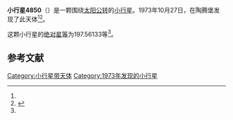 {{Infobox planet
| bgcolour = #FFFFC0
| name = 4850 Palestrina
| symbol = 
| image = 
| caption = 
| discovery = yes
| discovery_ref = 
| discoverer = {{link-en|佛蒙特·伯根|Freimut Börngen}}
| discovery_site = [[陶腾堡|陶腾堡]] 
| discovered = 1973年10月27日
| designations = yes
| mp_name = 
| named_after = 
| alt_names = 1973 UJ5/ 1988 XZ1
| mp_category = [[主带小行星|主带小行星]]
| orbit_ref = <ref name="a">[http://ssd.jpl.nasa.gov/sbdb.cgi?sstr=4850 4850 Palestrina] {{Wayback|url=http://ssd.jpl.nasa.gov/sbdb.cgi?sstr=4850 |date=20201124010858 }}，小行星數據庫瀏覽器（JPL Small-Body Database Browser）－[[美国国家航空航天局|美国国家航空航天局]]喷气推进实验室</ref>
| epoch = 2456400.5 (2013年4月18日更新)
| aphelion = {{convert|3.0947115|AU|km|3|abbr=on|lk=out}}
| perihelion = {{convert|2.6658315|AU|km|3|abbr=on}}
| semimajor = {{convert|2.8802715|AU|km|3|abbr=on}}
| eccentricity = 0.0744513
| period = 1785.453553 [[日|日]]<br />4.89[[儒略年|儒略年]]
| avg_speed = 
| inclination = 1.88074
| asc_node = 188.51601
| mean_anomaly = 
| arg_peri = 197.56133
| satellites = 
| physical_characteristics = yes
| dimensions = 
| mass = 
| density = 
| surface_grav = 
| escape_velocity = 
| sidereal_day = 
| axial_tilt = 
| pole_ecliptic_lat = 
| pole_ecliptic_lon = 
| albedo = 
| temperatures= 
| temp_name1 = 
| mean_temp_1 = 
| max_temp_1 = 
| temp_name2 = 
| max_temp_2 = 
| spectral_type = 
| abs_magnitude = 197.56133
}}

'''小行星4850'''（{{lang-en|4850 Palestrina}}）是一颗围绕[[太阳|太阳]][[公转|公转]]的[[小行星|小行星]]。1973年10月27日，{{link-en|佛蒙特·伯根|Freimut Börngen}}在陶腾堡发现了此天体<ref name="a" /><ref>{{cite news|title=小行星列表|url=http://cfa-www.harvard.edu/iau/lists/NumberedMPs.txt|accessdate=2013-07-08|newspaper=哈佛大学|archive-date=2008-05-17|archive-url=https://web.archive.org/web/20080517010638/http://cfa-www.harvard.edu/iau/lists/NumberedMPs.txt|dead-url=no}}</ref>。

这颗小行星的[[绝对星等|绝对星等]]为197.56133等<ref name="a" />。

==参考文献==
{{reflist}}
{{Minor Planet Number|[[小行星4849|小行星4849]]|[[小行星4851|小行星4851]]}}

{{小天体}}

[[Category:小行星带天体|Category:小行星带天体]]
[[Category:1973年发现的小行星|Category:1973年发现的小行星]]

{{asteroid-stub}}